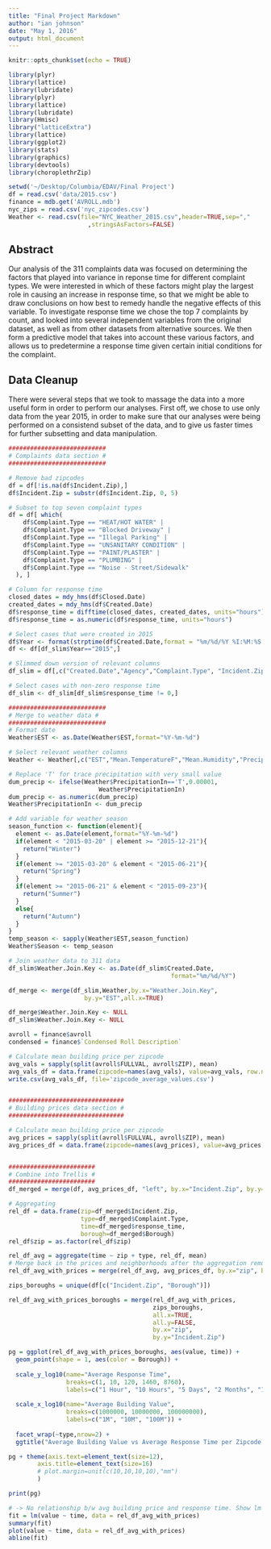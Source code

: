 ```yaml
---
title: "Final Project Markdown"
author: "ian johnson"
date: "May 1, 2016"
output: html_document
---
```



```r
knitr::opts_chunk$set(echo = TRUE)

library(plyr)
library(lattice)
library(lubridate)
library(plyr)
library(lattice)
library(lubridate)
library(Hmisc)
library("latticeExtra")
library(lattice)
library(ggplot2)
library(stats)
library(graphics)
library(devtools)
library(choroplethrZip)

setwd('~/Desktop/Columbia/EDAV/Final Project')
df = read.csv('data/2015.csv')
finance = mdb.get('AVROLL.mdb')
nyc_zips = read.csv('nyc_zipcodes.csv')
Weather <- read.csv(file="NYC_Weather_2015.csv",header=TRUE,sep=","
                      ,stringsAsFactors=FALSE)
```



## Abstract

Our analysis of the 311 complaints data was focused on determining the factors that played into variance in reponse time for different complaint types. We were interested in which of these factors might play the largest role in causing an increase in response time, so that we might be able to draw conclusions on how best to remedy handle the negative effects of this variable. To investigate response time we chose the top 7 complaints by count, and looked into several independent variables from the original dataset, as well as from other datasets from alternative sources. We then form a predictive model that takes into account these various factors, and allows us to predetermine a response time given certain initial conditions for the complaint. 


## Data Cleanup

There were several steps that we took to massage the data into a more useful form in order to perform our analyses. First off, we chose to use only data from the year 2015, in order to make sure that our analyses were being performed on a consistend subset of the data, and to give us faster times for further subsetting and data manipulation. 


```r

###########################
# Complaints data section #
###########################

# Remove bad zipcodes
df = df[!is.na(df$Incident.Zip),]
df$Incident.Zip = substr(df$Incident.Zip, 0, 5)

# Subset to top seven complaint types
df = df[ which(
    df$Complaint.Type == "HEAT/HOT WATER" |
    df$Complaint.Type == "Blocked Driveway" |
    df$Complaint.Type == "Illegal Parking" |
    df$Complaint.Type == "UNSANITARY CONDITION" |
    df$Complaint.Type == "PAINT/PLASTER" |
    df$Complaint.Type == "PLUMBING" |
    df$Complaint.Type == "Noise - Street/Sidewalk"
  ), ]

# Column for response time
closed_dates = mdy_hms(df$Closed.Date)
created_dates = mdy_hms(df$Created.Date)
df$response_time = difftime(closed_dates, created_dates, units="hours")
df$response_time = as.numeric(df$response_time, units="hours")

# Select cases that were created in 2015
df$Year <- format(strptime(df$Created.Date,format = "%m/%d/%Y %I:%M:%S %p"),"%Y")
df <- df[df_slim$Year=="2015",]

# Slimmed down version of relevant columns
df_slim = df[,c("Created.Date","Agency","Complaint.Type", "Incident.Zip", "response_time")]

# Select cases with non-zero response time
df_slim <- df_slim[df_slim$response_time != 0,]
```


```r
###########################
# Merge to weather data #
###########################
# Format date
Weather$EST <- as.Date(Weather$EST,format="%Y-%m-%d")

# Select relevant weather columns
Weather <- Weather[,c("EST","Mean.TemperatureF","Mean.Humidity","PrecipitationIn")]

# Replace 'T' for trace precipitation with very small value
dum_precip <- ifelse(Weather$PrecipitationIn=='T',0.00001,
                         Weather$PrecipitationIn)
dum_precip <- as.numeric(dum_precip)
Weather$PrecipitationIn <- dum_precip

# Add variable for weather season
season_function <- function(element){
  element <- as.Date(element,format="%Y-%m-%d")
  if(element < "2015-03-20" | element >= "2015-12-21"){
    return("Winter")
  }
  if(element >= "2015-03-20" & element < "2015-06-21"){
    return("Spring")
  }
  if(element >= "2015-06-21" & element < "2015-09-23"){
    return("Summer")
  }
  else{
    return("Autumn")
  }
}
temp_season <- sapply(Weather$EST,season_function)
Weather$Season <- temp_season

# Join weather data to 311 data
df_slim$Weather.Join.Key <- as.Date(df_slim$Created.Date,
                                             format="%m/%d/%Y")

df_merge <- merge(df_slim,Weather,by.x="Weather.Join.Key",
                     by.y="EST",all.x=TRUE)

df_merge$Weather.Join.Key <- NULL
df_slim$Weather.Join.Key <- NULL
```





```r

avroll = finance$avroll
condensed = finance$`Condensed Roll Description`

# Calculate mean building price per zipcode
avg_vals = sapply(split(avroll$FULLVAL, avroll$ZIP), mean) 
avg_vals_df = data.frame(zipcode=names(avg_vals), value=avg_vals, row.names=NULL)
write.csv(avg_vals_df, file='zipcode_average_values.csv')


################################
# Building prices data section #
################################

# Calculate mean building price per zipcode
avg_prices = sapply(split(avroll$FULLVAL, avroll$ZIP), mean) 
avg_prices_df = data.frame(zipcode=names(avg_prices), value=avg_prices, row.names=NULL)


########################
# Combine into Trellis #
########################
df_merged = merge(df, avg_prices_df, "left", by.x="Incident.Zip", by.y="zipcode")

# Aggregating
rel_df = data.frame(zip=df_merged$Incident.Zip,
                    type=df_merged$Complaint.Type,
                    time=df_merged$response_time,
                    borough=df_merged$Borough)
rel_df$zip = as.factor(rel_df$zip)

rel_df_avg = aggregate(time ~ zip + type, rel_df, mean)
# Merge back in the prices and neighborhoods after the aggregation removes them
rel_df_avg_with_prices = merge(rel_df_avg, avg_prices_df, by.x="zip", by.y="zipcode")

zips_boroughs = unique(df[c("Incident.Zip", "Borough")])

rel_df_avg_with_prices_boroughs = merge(rel_df_avg_with_prices,
                                        zips_boroughs,
                                        all.x=TRUE,
                                        all.y=FALSE,
                                        by.x="zip",
                                        by.y="Incident.Zip")

pg = ggplot(rel_df_avg_with_prices_boroughs, aes(value, time)) + 
  geom_point(shape = 1, aes(color = Borough)) + 
  
  scale_y_log10(name="Average Response Time",
                breaks=c(1, 10, 120, 1460, 8760),
                labels=c("1 Hour", "10 Hours", "5 Days", "2 Months", "1 Year")) + 
  
  scale_x_log10(name="Average Building Value",
                breaks=c(1000000, 10000000, 100000000),
                labels=c("1M", "10M", "100M")) + 
  
  facet_wrap(~type,nrow=2) + 
  ggtitle("Average Building Value vs Average Response Time per Zipcode across Top 7 Complaints")

pg + theme(axis.text=element_text(size=12),
        axis.title=element_text(size=16)
        # plot.margin=unit(c(10,10,10,10),"mm")
        )

print(pg)

# -> No relationship b/w avg building price and response time. Show lm stats to confirm:
fit = lm(value ~ time, data = rel_df_avg_with_prices)
summary(fit)
plot(value ~ time, data = rel_df_avg_with_prices)
abline(fit)

```


```r

```

